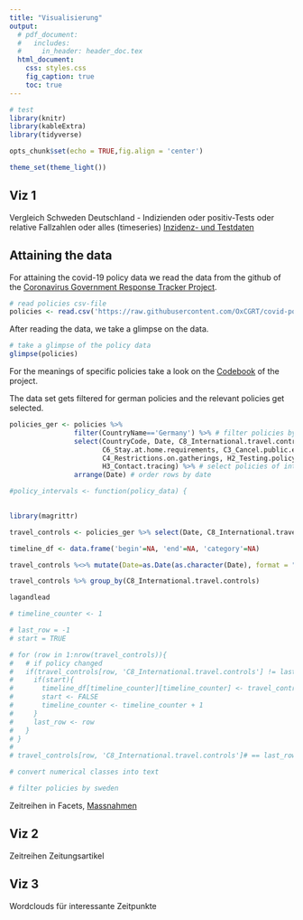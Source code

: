 ```yaml
---
title: "Visualisierung"
output:
  # pdf_document:
  #   includes:
  #     in_header: header_doc.tex
  html_document:
    css: styles.css
    fig_caption: true
    toc: true
---
```


```r
# test
library(knitr)
library(kableExtra)
library(tidyverse)

opts_chunk$set(echo = TRUE,fig.align = 'center')

theme_set(theme_light())
```

## Viz 1

Vergleich Schweden Deutschland - Indizienden oder positiv-Tests oder relative Fallzahlen oder alles (timeseries) [Inzidenz- und Testdaten](https://covid.ourworldindata.org/data/owid-covid-data.csv)

## Attaining the data
For attaining the covid-19 policy data we read the data from the github of the
[Coronavirus Government Response Tracker Project](https://www.bsg.ox.ac.uk/research/research-projects/coronavirus-government-response-tracker#data).

```r
# read policies csv-file
policies <- read.csv('https://raw.githubusercontent.com/OxCGRT/covid-policy-tracker/master/data/OxCGRT_latest.csv')
```

After reading the data, we take a glimpse on the data.
```r
# take a glimpse of the policy data
glimpse(policies)
```
For the meanings of specific policies take a look on the [Codebook](https://github.com/OxCGRT/covid-policy-tracker/blob/master/documentation/codebook.md) of the project.


The data set gets filtered for german policies and the relevant policies get selected.

```r

policies_ger <- policies %>%
                filter(CountryName=='Germany') %>% # filter policies by germany
                select(CountryCode, Date, C8_International.travel.controls,
                       C6_Stay.at.home.requirements, C3_Cancel.public.events,
                       C4_Restrictions.on.gatherings, H2_Testing.policy,
                       H3_Contact.tracing) %>% # select policies of interest
                arrange(Date) # order rows by date

#policy_intervals <- function(policy_data) {
  

library(magrittr)

travel_controls <- policies_ger %>% select(Date, C8_International.travel.controls)

timeline_df <- data.frame('begin'=NA, 'end'=NA, 'category'=NA)

travel_controls %<>% mutate(Date=as.Date(as.character(Date), format = "%Y%m%d"))

travel_controls %>% group_by(C8_International.travel.controls)

lagandlead

# timeline_counter <- 1

# last_row = -1
# start = TRUE

# for (row in 1:nrow(travel_controls)){
#   # if policy changed
#   if(travel_controls[row, 'C8_International.travel.controls'] != last_row){
#     if(start){
#       timeline_df[timeline_counter][timeline_counter] <- travel_controls[row,'C8_International.travel.controls']
#       start <- FALSE
#       timeline_counter <- timeline_counter + 1
#     }
#     last_row <- row
#   }
# }
# 
# travel_controls[row, 'C8_International.travel.controls']# == last_row

```


```r
# convert numerical classes into text


```

```r
# filter policies by sweden

```

Zeitreihen in Facets, [Massnahmen](https://raw.githubusercontent.com/OxCGRT/covid-policy-tracker/master/data/OxCGRT_latest.csv) 

## Viz 2

Zeitreihen Zeitungsartikel 

## Viz 3

Wordclouds für interessante Zeitpunkte

